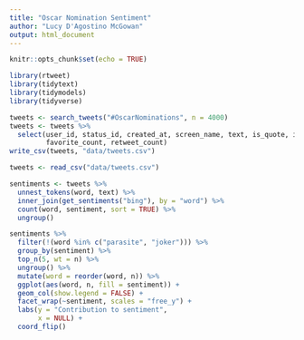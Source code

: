 ```yaml
---
title: "Oscar Nomination Sentiment"
author: "Lucy D'Agostino McGowan"
output: html_document
---
```


```r
knitr::opts_chunk$set(echo = TRUE)
```

```r
library(rtweet)
library(tidytext)
library(tidymodels)
library(tidyverse)
```

```r
tweets <- search_tweets("#OscarNominations", n = 4000)
tweets <- tweets %>%
  select(user_id, status_id, created_at, screen_name, text, is_quote, is_retweet,
         favorite_count, retweet_count)
write_csv(tweets, "data/tweets.csv")
```

```r
tweets <- read_csv("data/tweets.csv")
```

```r
sentiments <- tweets %>%
  unnest_tokens(word, text) %>%
  inner_join(get_sentiments("bing"), by = "word") %>%
  count(word, sentiment, sort = TRUE) %>%
  ungroup()
```

```r
sentiments %>%
  filter(!(word %in% c("parasite", "joker"))) %>%
  group_by(sentiment) %>%
  top_n(5, wt = n) %>%
  ungroup() %>%
  mutate(word = reorder(word, n)) %>%
  ggplot(aes(word, n, fill = sentiment)) +
  geom_col(show.legend = FALSE) +
  facet_wrap(~sentiment, scales = "free_y") +
  labs(y = "Contribution to sentiment",
       x = NULL) +
  coord_flip()
```

